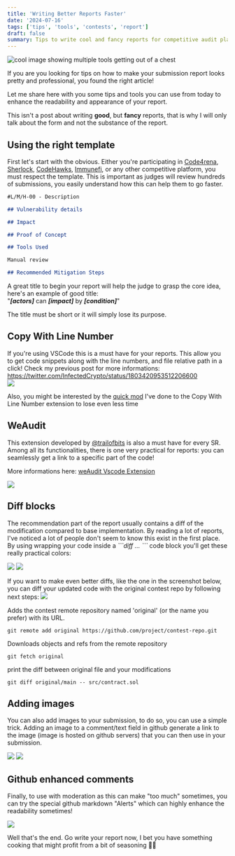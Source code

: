 ```yaml
---
title: 'Writing Better Reports Faster'
date: '2024-07-16'
tags: ['tips', 'tools', 'contests', 'report']
draft: false
summary: Tips to write cool and fancy reports for competitive audit platforms
---
```


![cool image showing multiple tools getting out of a chest](/static/images/blog/foundry-tips/chest.png)

If you are you looking for tips on how to make your submission report looks pretty and professional, you found the right article!

Let me share here with you some tips and tools you can use from today to enhance the readability and appearance of your report.

This isn't a post about writing **good**, but **fancy** reports, that is why I will only talk about the form and not the substance of the report.

## Using the right template

First let's start with the obvious. Either you're participating in [Code4rena](https://code4rena.com/audits), [Sherlock](https://www.sherlock.xyz/), [CodeHawks](https://codehawks.cyfrin.io/contests), [Immunefi](https://immunefi.com/),
or any other competitive platform, you must respect the template.
This is important as judges will review hundreds of submissions, you easily understand how this can help them to go faster.

```markdown
#L/M/H-00 - Description

## Vulnerability details

## Impact

## Proof of Concept

## Tools Used

Manual review

## Recommended Mitigation Steps
```

A great title to begin your report will help the judge to grasp the core idea, here's an example of good title:  
"_**[actors]**_ can _**[impact]**_ by _**[condition]**_"

The title must be short or it will simply lose its purpose.

## Copy With Line Number

If you're using VSCode this is a must have for your reports. This allow you to get code snippets along with the line numbers, and file relative path in a click!
Check my previous post for more informations: https://twitter.com/InfectedCrypto/status/1803420953512206600  
![](/static/images/blog/foundry-tips/2.png)

Also, you might be interested by the [quick mod](https://gist.github.com/InfectedIsm/27ab29937181919b89589c62c0113db8) I've done to the Copy With Line Number extension to lose even less time

## WeAudit

This extension developed by [@trailofbits](https://twitter.com/trailofbits) is also a must have for every SR. Among all its functionalities, there is one very practical for reports: you can seamlessly get a link to a specific part of the code!

More informations here: [weAudit Vscode Extension](https://marketplace.visualstudio.com/items?itemName=trailofbits.weaudit)

![](/static/images/blog/foundry-tips/4.png)

## Diff blocks

The recommendation part of the report usually contains a diff of the modification compared to base implementation.
By reading a lot of reports, I've noticed a lot of people don't seem to know this exist in the first place.
By using wrapping your code inside a _\```diff ... ```_ code block you'll get these really practical colors:

![](/static/images/blog/foundry-tips/5.png)
![](/static/images/blog/foundry-tips/6.png)

If you want to make even better diffs, like the one in the screenshot below, you can diff your updated code with the original contest repo by following next steps:
![](/static/images/blog/foundry-tips/7.png)

Adds the contest remote repository named 'original' (or the name you prefer) with its URL.

```
git remote add original https://github.com/project/contest-repo.git
```

Downloads objects and refs from the remote repository

```
git fetch original
```

print the diff between original file and your modifications

```
git diff original/main -- src/contract.sol
```

## Adding images

You can also add images to your submission, to do so, you can use a simple trick.
Adding an image to a comment/text field in github generate a link to the image (image is hosted on github servers) that you can then use in your submission.

![](/static/images/blog/foundry-tips/9.png)
![](/static/images/blog/foundry-tips/10.png)

## Github enhanced comments

Finally, to use with moderation as this can make "too much" sometimes, you can try the special github markdown "Alerts" which can highly enhance the readability sometimes!

![](/static/images/blog/foundry-tips/11.png)

Well that's the end. Go write your report now, I bet you have something cooking that might profit from a bit of seasoning 🍜🧂
